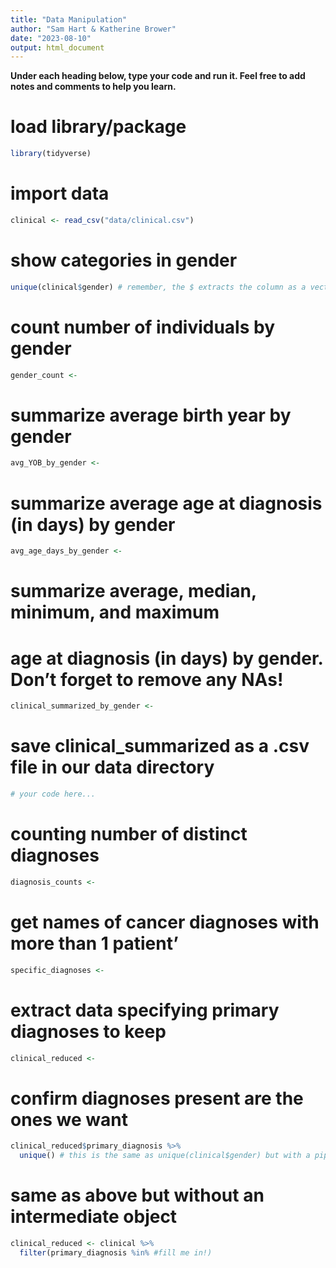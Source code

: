 ```yaml
---
title: "Data Manipulation"
author: "Sam Hart & Katherine Brower"
date: "2023-08-10"
output: html_document
---
```


__Under each heading below, type your code and run it. Feel free to add notes and comments to help you learn.__ 


# load library/package

```r
library(tidyverse)
```


# import data
```r
clinical <- read_csv("data/clinical.csv")
```

# show categories in gender
```r
unique(clinical$gender) # remember, the $ extracts the column as a vector
```


# count number of individuals by gender
```r
gender_count <- 
```


# summarize average birth year by gender
```r
avg_YOB_by_gender <- 
```


# summarize average age at diagnosis (in days) by gender
```r
avg_age_days_by_gender <-
```


# summarize average, median, minimum, and maximum 
# age at diagnosis (in days) by gender. Don't forget to remove any NAs!

```r
clinical_summarized_by_gender <- 
```

# save clinical_summarized as a .csv file in our data directory

```r
# your code here...
```

# counting number of distinct diagnoses

```r
diagnosis_counts <- 
```

  
# get names of cancer diagnoses with more than 1 patient'

```r
specific_diagnoses <-
``` 

  
# extract data specifying primary diagnoses to keep

```r
clinical_reduced <- 
```

  
# confirm diagnoses present are the ones we want

```r
clinical_reduced$primary_diagnosis %>% 
  unique() # this is the same as unique(clinical$gender) but with a pipe
```


# same as above but without an intermediate object

```r
clinical_reduced <- clinical %>%
  filter(primary_diagnosis %in% #fill me in!)
```





